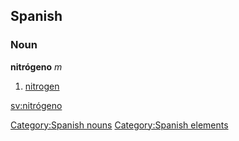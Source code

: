 == Spanish == {{wikipediaAlt|nitrogen}}
=== Noun ===
'''nitrógeno''' ''m''
# [[nitrogen]]

[[Category:Spanish nouns]]
[[Category:Spanish elements]]

[[sv:nitrógeno]]